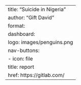---
title: "Suicide in Nigeria"
author: "Gift David"
format:
  dashboard:
    logo: images/penguins.png
    nav-buttons:
      - icon: file
        title: report
        href: https://gitlab.com/
---